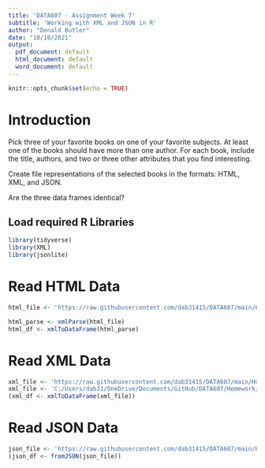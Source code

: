 ```yaml
---
title: 'DATA607 - Assignment Week 7'
subtitle: 'Working with XML and JSON in R'
author: "Donald Butler"
date: "10/10/2021"
output:
  pdf_document: default
  html_document: default
  word_document: default
---
```


```r
knitr::opts_chunk$set(echo = TRUE)
```

# Introduction

Pick three of your favorite books on one of your favorite subjects. At least one of the books should have more
than one author. For each book, include the title, authors, and two or three other attributes that you find
interesting.

Create file representations of the selected books in the formats: HTML, XML, and JSON.

Are the three data frames identical?

## Load required R Libraries

```r
library(tidyverse)
library(XML)
library(jsonlite)
```

# Read HTML Data

```r
html_file <- 'https://raw.githubusercontent.com/dab31415/DATA607/main/Homework/Assignment_5/books.html'

html_parse <- xmlParse(html_file)
html_df <- xmlToDataFrame(html_parse)
```
# Read XML Data

```r
xml_file <- 'https://raw.githubusercontent.com/dab31415/DATA607/main/Homework/Assignment_5/books.xml'
xml_file <- 'C:/Users/dab31/OneDrive/Documents/GitHub/DATA607/Homework/Assignment_5/books.xml'
(xml_df <- xmlToDataFrame(xml_file))
```

# Read JSON Data

```r
json_file <- 'https://raw.githubusercontent.com/dab31415/DATA607/main/Homework/Assignment_5/books.json'
(json_df <- fromJSON(json_file))
```


